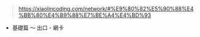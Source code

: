 > https://xiaolincoding.com/network/#%E9%80%82%E5%90%88%E4%BB%80%E4%B9%88%E7%BE%A4%E4%BD%93
 - 基礎篇 ～ 出口 - 網卡